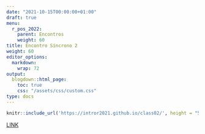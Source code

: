 ---
date: "2021-10-15T00:00:00+01:00"
draft: true
menu:
  r_pos_2022:
    parent: Encontros
    weight: 60
title: Encontro Síncrono 2
weight: 60
editor_options: 
  markdown: 
    wrap: 72
output: 
  blogdown::html_page:
    toc: true
    css: "/assets/css/custom.css"
type: docs
---


```{r echo=FALSE, message=FALSE, warning=FALSE}
knitr::include_url('https://intror2021.github.io/class02/', height = "500px")
```

[LINK](https://intror2021.github.io/class02/)

